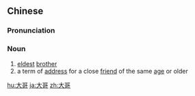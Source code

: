 ==Chinese==
{{zh-forms}}

===Pronunciation===
{{zh-pron
|m=dàgē
|c=daai6 go1
|h=pfs=thai-kô
|cat=n
}}

===Noun===
{{zh-noun}}

# [[eldest]] [[brother]]
# a term of [[address]] for a close [[friend]] of the same [[age]] or older

{{zh-cat|Intermediate}}

[[hu:大哥]]
[[ja:大哥]]
[[zh:大哥]]